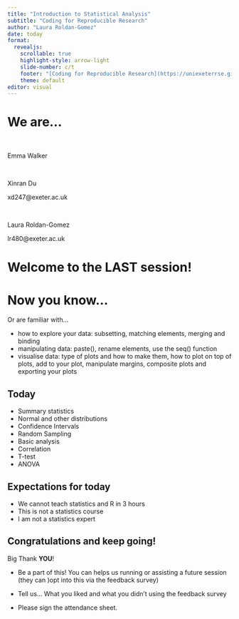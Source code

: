 ```yaml
---
title: "Introduction to Statistical Analysis"
subtitle: "Coding for Reproducible Research"
author: "Laura Roldan-Gomez"
date: today
format:
  revealjs:
    scrollable: true
    highlight-style: arrow-light
    slide-number: c/t
    footer: "[Coding for Reproducible Research](https://uniexeterrse.github.io/workshop-homepage/)"
    theme: default
editor: visual
---
```


# We are...

<br>

Emma Walker

<br>

Xinran Du

xd247\@exeter.ac.uk

<br>

Laura Roldan-Gomez

lr480\@exeter.ac.uk

# **Welcome to the LAST session!** {background-opacity=0.7 background-image="images/graphs.jpeg"}

# Now you know...

Or are familiar with...

- how to explore your data: subsetting, matching elements, merging and binding
- manipulating data: paste(), rename elements, use the seq() function
- visualise data: type of plots and how to make them, how to plot on top of plots, add to your plot, manipulate margins, composite plots and exporting your plots

## Today

-   Summary statistics
-   Normal and other distributions
-   Confidence Intervals
-   Random Sampling
-   Basic analysis
-   Correlation
-   T-test
-   ANOVA

## Expectations for today

- We cannot teach statistics and R in 3 hours
- This is not a statistics course
- I am not a statistics expert

## Congratulations and keep going! {background="#000000"}

Big Thank **YOU**! 

-   Be a part of this! You can helps us running or assisting a future session (they can )opt into this via the feedback survey)

-   Tell us... What you liked and what you didn't using the feedback survey

- Please sign the attendance sheet.
